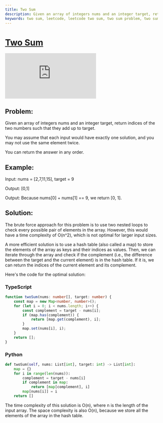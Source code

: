```yaml
---
title: Two Sum
description: Given an array of integers nums and an integer target, return indices of the two numbers such that they add up to target.
keywords: two sum, leetcode, leetcode two sum, two sum problem, two sum solution, two sum leetcode, two sum problem leetcode, two sum solution leetcode, two sum problem solution, two sum problem solution leetcode, two sum problem solution javascript, two sum problem solution typescript, two sum problem solution python, two sum problem solution java, two sum problem solution c++, two sum problem solution c#, two sum problem solution go, two sum problem solution rust, two sum problem solution swift, two sum problem solution kotlin, two sum problem solution dart, two sum problem solution ruby, two sum problem solution php, two sum problem solution scala, two sum problem solution clojure, two sum problem solution haskell, two sum problem solution perl, two sum problem solution r, two sum problem solution julia, two sum problem solution lua, two sum problem solution nim, two sum problem solution crystal, two sum problem solution f#, two sum problem solution elixir, two sum problem solution purescript, two sum problem solution racket, two sum problem solution d, two sum problem solution ocaml, two sum problem solution bash, two sum problem solution powershell, two sum problem solution typescript, two s
---
```



# [Two Sum](https://leetcode.com/problems/two-sum/) <DifficultyChip difficulty="easy" />

<div className="iframe-container">
	<iframe className="responsive-iframe" src="https://www.youtube.com/embed/KLlXCFG5TnA"
					title="YouTube video player" frameBorder="0"
					allow="accelerometer; autoplay; clipboard-write; encrypted-media; gyroscope; picture-in-picture"
					allowFullScreen></iframe>
</div>

## Problem:

Given an array of integers nums and an integer target, return indices of the two numbers such that they add up to target.

You may assume that each input would have exactly one solution, and you may not use the same element twice.

You can return the answer in any order.

## Example:

Input: nums = [2,7,11,15], target = 9

Output: [0,1]

Output: Because nums[0] + nums[1] == 9, we return [0, 1].

## Solution:

The brute force approach for this problem is to use two nested loops to check every possible pair of elements in the array. However, this would have a time complexity of O(n^2), which is not optimal for larger input sizes.

A more efficient solution is to use a hash table (also called a map) to store the elements of the array as keys and their indices as values. Then, we can iterate through the array and check if the complement (i.e., the difference between the target and the current element) is in the hash table. If it is, we can return the indices of the current element and its complement.

Here's the code for the optimal solution:

### TypeScript

```typescript
function twoSum(nums: number[], target: number) {
	const map = new Map<number, number>();
	for (let i = 0; i < nums.length; i++) {
		const complement = target - nums[i];
		if (map.has(complement)) {
			return [map.get(complement), i];
		}
		map.set(nums[i], i);
	}
	return [];
}
```

### Python

```python
def twoSum(self, nums: List[int], target: int) -> List[int]:
	map = {}
	for i in range(len(nums)):
		complement = target - nums[i]
		if complement in map:
			return [map[complement], i]
		map[nums[i]] = i
	return []
```

The time complexity of this solution is O(n), where n is the length of the input array. The space complexity is also O(n), because we store all the elements of the array in the hash table.
